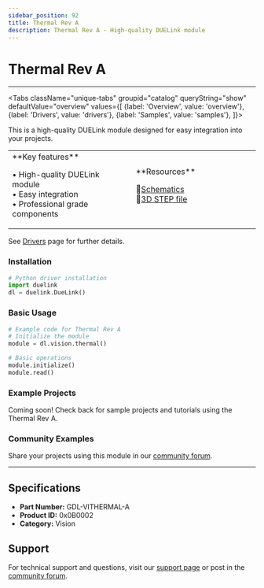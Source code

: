```yaml
---
sidebar_position: 92
title: Thermal Rev A
description: Thermal Rev A - High-quality DUELink module
---
```



# Thermal Rev A

<ProductImageSelector 
  partNumber="vithermal-a"
  productName="Thermal Rev A"
/>

---

<Tabs className="unique-tabs" groupid="catalog" queryString="show" defaultValue="overview"
  values={[
    {label: 'Overview', value: 'overview'},
    {label: 'Drivers', value: 'drivers'},
    {label: 'Samples', value: 'samples'},
  ]}>

<TabItem value="overview">

This is a high-quality DUELink module designed for easy integration into your projects.

<table><td width='50%'>
**Key features**

• High-quality DUELink module<br/>
• Easy integration<br/>
• Professional grade components<br/>

</td><td width='50%'>
**Resources**
 
📄[Schematics](/sch/vithermal-a.pdf)<br/>
🔩[3D STEP file](/3d/vithermal-a.step)<br/>

</td></table>

</TabItem>

<TabItem value="drivers">

See [Drivers](../../engine/drivers) page for further details.

### Installation

```python
# Python driver installation
import duelink
dl = duelink.DueLink()
```

### Basic Usage

```python
# Example code for Thermal Rev A
# Initialize the module
module = dl.vision.thermal()

# Basic operations
module.initialize()
module.read()
```

</TabItem>

<TabItem value="samples">

### Example Projects

Coming soon! Check back for sample projects and tutorials using the Thermal Rev A.

### Community Examples

Share your projects using this module in our [community forum](https://forums.ghielectronics.com).

</TabItem>

</Tabs>

---

## Specifications

- **Part Number:** GDL-VITHERMAL-A
- **Product ID:** 0x0B0002
- **Category:** Vision

## Support

For technical support and questions, visit our [support page](../../support) or post in the [community forum](https://forums.ghielectronics.com).
